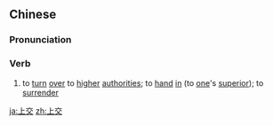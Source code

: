 ==Chinese==
{{zh-forms}}

===Pronunciation===
{{zh-pron
|m=shàngjiāo
|c=soeng5 gaau1
|mn=xm,qz,tp,kh:siōng-kau/xm:siāng-kau
|cat=v
}}

===Verb===
{{zh-verb}}

# to [[turn]] [[over]] to [[higher]] [[authorities]]; to [[hand]] [[in]] (to [[one]]'s [[superior]]); to [[surrender]]
#: {{zh-x|請 上交 你 的 護照。|Please '''surrender''' your passport.}}

{{zh-cat|Advanced}}

[[ja:上交]]
[[zh:上交]]
